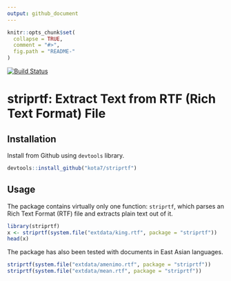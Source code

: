 ```yaml
---
output: github_document
---
```


<!-- README.md is generated from README.Rmd. Please edit that file -->

```r
knitr::opts_chunk$set(
  collapse = TRUE,
  comment = "#>",
  fig.path = "README-"
)
```


[![Build Status](https://travis-ci.org/kota7/striprtf.svg?branch=master)](https://travis-ci.org/kota7/striprtf)

# striprtf: Extract Text from RTF (Rich Text Format) File


## Installation

Install from Github using `devtools` library.
```R
devtools::install_github("kota7/striprtf")
```


## Usage

The package contains virtually only one function: `striprtf`, which parses
an Rich Text Format (RTF) file and extracts plain text out of it.

```r
library(striprtf)
x <- striprtf(system.file("extdata/king.rtf", package = "striprtf"))
head(x)
```

The package has also been tested with documents in East Asian languages.
```r
striprtf(system.file("extdata/amenimo.rtf", package = "striprtf"))
striprtf(system.file("extdata/mean.rtf", package = "striprtf"))
```




